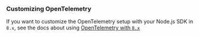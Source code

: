 ### Customizing OpenTelemetry

If you want to customize the OpenTelemetry setup with your Node.js SDK in `8.x`, see the docs about using [OpenTelemetry with `8.x`](./v8-opentelemetry)

<Include name="migration/javascript-v8/node-other-changes" />

<Include name="migration/javascript-v8/server-other-changes" />

<Include name="migration/javascript-v8/general-other-changes" />
